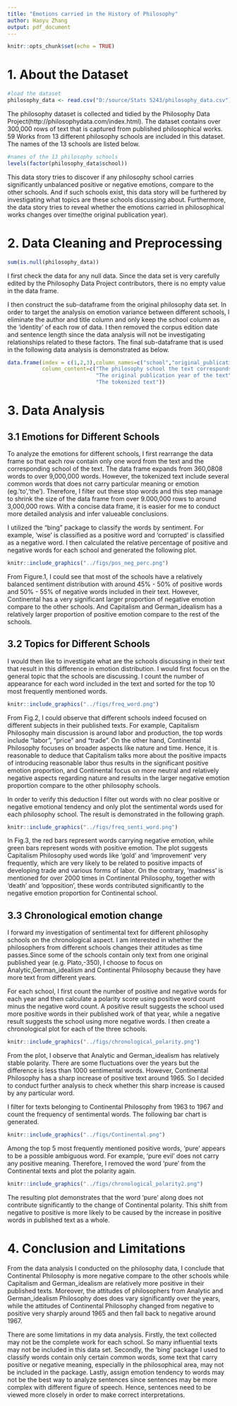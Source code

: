 ```yaml
---
title: "Emotions carried in the History of Philosophy"
author: Haoyu Zhang
output: pdf_document
---
```




```r
knitr::opts_chunk$set(echo = TRUE)
```

# 1. About the Dataset
```r
#load the dataset
philosophy_data <- read.csv("D:/source/Stats 5243/philosophy_data.csv")
```

The philosophy dataset is collected and tidied by the Philosophy Data Project(http://philosophydata.com/index.html). The dataset contains over 300,000 rows of text that is captured from published philosophical works. 59 Works from 13 different philosophy schools are included in this dataset. The names of the 13 schools are listed below.

```r
#names of the 13 philosophy schools
levels(factor(philosophy_data$school))
```
This data story tries to discover if any philosophy school carries significantly unbalanced positive or negative emotions, compare to the other schools. And if such schools exist, this data story will be furthered by investigating what topics are these schools discussing about. Furthermore, the data story tries to reveal whether the emotions carried in philosophical works changes over time(the original publication year).

# 2. Data Cleaning and Preprocessing

```r
sum(is.null(philosophy_data))
```

I first check the data for any null data. Since the data set is very carefully edited by the Philosophy Data Project contributors, there is no empty value in the data frame. 

I then construct the sub-dataframe from the original philosophy data set. In order to target the analysis on emotion variance between different schools, I eliminate the author and title column and only keep the school column as the 'identity' of each row of data. I then removed the corpus edition date and sentence length since the data analysis will not be investigating relationships related to these factors. The final sub-dataframe that is used in the following data analysis is demonstrated as below.

```r
data.frame(index = c(1,2,3),column_names=c("school","original_publication_date","tokenized_txt"),
           column_content=c("The philosophy school the text corresponds to",
                            "The original publication year of the text",
                            "The tokenized text"))
```

# 3. Data Analysis

## 3.1 Emotions for Different Schools

To analyze the emotions for different schools, I first rearrange the data frame so that each row contain only one word from the text and the corresponding school of the text. The data frame expands from 360,0808 words to over 9,000,000 words. However, the tokenized text include several common words that does not carry particular meaning or emotion (eg.'to','the'). Therefore, I filter out these stop words and this step manage to shrink the size of the data frame from over 9.000,000 rows to around 3,000,000 rows. With a concise data frame, it is easier for me to conduct more detailed analysis and infer valueable conclusions.

I utilized the "bing" package to classify the words by sentiment. For example, 'wise' is classified as a positive word and 'corrupted' is classified as a negative word. I then calculated the relative percentage of positive and negative words for each school and generated the following plot.


```r
knitr::include_graphics("../figs/pos_neg_perc.png")
```

From Figure.1, I could see that most of the schools have a relatively balanced sentiment distribution with around 45% - 50% of positive words and 50% - 55% of negative words included in their text. However, Continental has a very significant larger proportion of negative emotion compare to the other schools. And Capitalism and German_idealism has a relatively larger proportion of positive emotion compare to the rest of the schools.


## 3.2 Topics for Different Schools

I would then like to investigate what are the schools discussing in their text that result in this difference in emotion distribution. I would first focus on the general topic that the schools are discussing. I count the number of appearance for each word included in the text and sorted for the top 10 most frequently mentioned words.

```r
knitr::include_graphics("../figs/freq_word.png")
```
From Fig.2, I could observe that different schools indeed focused on different subjects in their published texts. For example, Capitalism Philosophy main discussion is around labor and production, the top words include "labor", "price" and "trade". On the other hand, Continental Philosophy focuses on broader aspects like nature and time. Hence, it is reasonable to deduce that Capitalism talks more about the positive impacts of introducing reasonable labor thus results in the significant positive emotion proportion, and Continental focus on more neutral and relatively negative aspects regarding nature and results in the larger negative emotion proportion compare to the other philosophy schools.

In order to verify this deduction I filter out words with no clear positive or negative emotional tendency and only plot the sentimental words used for each philosophy school. The result is demonstrated in the following graph.

\pagebreak

```r
knitr::include_graphics("../figs/freq_senti_word.png")
```

In Fig.3, the red bars represent words carrying negative emotion, while green bars represent words with positive emotion. The plot suggests Capitalism Philosophy used words like 'gold' and 'improvement' very frequently, which are very likely to be related to positive impacts of developing trade and various forms of labor. On the contrary, 'madness' is mentioned for over 2000 times in Continental Philosophy, together with 'death' and 'opposition', these words contributed significantly to the negative emotion proportion for Continental school.


## 3.3 Chronological emotion change

I forward my investigation of sentimental text for different philosophy schools on the chronological aspect. I am interested in whether the philosophers from different schools changes their attitudes as time passes.Since some of the schools contain only text from one original published year (e.g. Plato,-350), I choose to focus on Analytic,German_idealism and Continental Philosophy because they have more text from different years.

For each school, I first count the number of positive and negative words for each year and then calculate a polarity score using positive word count minus the negative word count. A positive result suggests the school used more positive words in their published work of that year, while a negative result suggests the school using more negative words. I then create a chronological plot for each of the three schools. 

\pagebreak

```r
knitr::include_graphics("../figs/chronological_polarity.png")
```

From the plot, I observe that Analytic and German_idealism has relatively stable polarity. There are some fluctuations over the years but the difference is less than 1000 sentimental words. However, Continental Philosophy has a sharp increase of positive text around 1965. So I decided to conduct further analysis to check whether this sharp increase is caused by any particular word.

I filter for texts belonging to Continental Philosophy from 1963 to 1967 and count the frequency of sentimental words. The following bar chart is generated. 


```r
knitr::include_graphics("../figs/Continental.png")
```

Among the top 5 most frequently mentioned positive words, 'pure' appears to be a possible ambiguous word. For example, 'pure evil' does not carry any positive meaning. Therefore, I removed the word 'pure' from the Continental texts and plot the polarity again.

\pagebreak

```r
knitr::include_graphics("../figs/chronological_polarity2.png")
```
The resulting plot demonstrates that the word 'pure' along does not contribute significantly to the change of Continental polarity. This shift from negative to positive is more likely to be caused by the increase in positive words in published text as a whole.

# 4. Conclusion and Limitations
From the data analysis I conducted on the philosophy data, I conclude that Continental Philosophy is more negative compare to the other schools while Capitalism and German_idealism are relatively more positive in their published texts. Moreover, the attitudes of philosophers from Analytic and German_idealism Philosophy does does vary significantly over the years, while the attitudes of Continental Philosophy changed from negative to positive very sharply around 1965 and then fall back to negative around 1967.

There are some limitations in my data analysis. Firstly, the text collected may not be the complete work for each school. So many influential texts may not be included in this data set. Secondly, the 'bing' package I used to classify words contain only certain common words, some text that carry positive or negative meaning, especially in the philosophical area, may not be included in the package. Lastly, assign emotion tendency to words may not be the best way to analyze sentences since sentences may be more complex with different figure of speech. Hence, sentences need to be viewed more closely in order to make correct interpretations.


